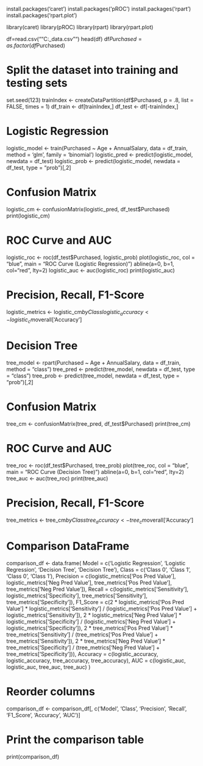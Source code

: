 install.packages('caret')
install.packages('pROC')
install.packages('rpart')
install.packages('rpart.plot')

library(caret)
library(pROC)
library(rpart)
library(rpart.plot)

df=read.csv(""C:\Users\varun\Downloads\car_data.csv"")
head(df)
df$Purchased =as.factor(df$Purchased)

# Split the dataset into training and testing sets
set.seed(123)
trainIndex <- createDataPartition(df$Purchased, p = .8, list = FALSE, times = 1)
df_train <- df[trainIndex,]
df_test <- df[-trainIndex,]

# Logistic Regression
logistic_model <- train(Purchased ~ Age + AnnualSalary, data = df_train, method = 'glm', family = 'binomial')
logistic_pred <- predict(logistic_model, newdata = df_test)
logistic_prob <- predict(logistic_model, newdata = df_test, type = "prob")[,2]

# Confusion Matrix
logistic_cm <- confusionMatrix(logistic_pred, df_test$Purchased)
print(logistic_cm)

# ROC Curve and AUC
logistic_roc <- roc(df_test$Purchased, logistic_prob)
plot(logistic_roc, col = "blue", main = "ROC Curve (Logistic Regression)")
abline(a=0, b=1, col="red", lty=2)
logistic_auc <- auc(logistic_roc)
print(logistic_auc)

# Precision, Recall, F1-Score
logistic_metrics <- logistic_cm$byClass
logistic_accuracy <- logistic_cm$overall['Accuracy']

# Decision Tree
tree_model <- rpart(Purchased ~ Age + AnnualSalary, data = df_train, method = "class")
tree_pred <- predict(tree_model, newdata = df_test, type = "class")
tree_prob <- predict(tree_model, newdata = df_test, type = "prob")[,2]

# Confusion Matrix
tree_cm <- confusionMatrix(tree_pred, df_test$Purchased)
print(tree_cm)

# ROC Curve and AUC
tree_roc <- roc(df_test$Purchased, tree_prob)
plot(tree_roc, col = "blue", main = "ROC Curve (Decision Tree)")
abline(a=0, b=1, col="red", lty=2)
tree_auc <- auc(tree_roc)
print(tree_auc)

# Precision, Recall, F1-Score
tree_metrics <- tree_cm$byClass
tree_accuracy <- tree_cm$overall['Accuracy']


# Comparison DataFrame
comparison_df <- data.frame(
  Model = c('Logistic Regression', 'Logistic Regression', 'Decision Tree', 'Decision Tree'),
  Class = c('Class 0', 'Class 1', 'Class 0', 'Class 1'),
  Precision = c(logistic_metrics['Pos Pred Value'], logistic_metrics['Neg Pred Value'], 
                tree_metrics['Pos Pred Value'], tree_metrics['Neg Pred Value']),
  Recall = c(logistic_metrics['Sensitivity'], logistic_metrics['Specificity'], 
             tree_metrics['Sensitivity'], tree_metrics['Specificity']),
  F1_Score = c(2 * logistic_metrics['Pos Pred Value'] * logistic_metrics['Sensitivity'] / 
                 (logistic_metrics['Pos Pred Value'] + logistic_metrics['Sensitivity']),
               2 * logistic_metrics['Neg Pred Value'] * logistic_metrics['Specificity'] / 
                 (logistic_metrics['Neg Pred Value'] + logistic_metrics['Specificity']),
               2 * tree_metrics['Pos Pred Value'] * tree_metrics['Sensitivity'] / 
                 (tree_metrics['Pos Pred Value'] + tree_metrics['Sensitivity']),
               2 * tree_metrics['Neg Pred Value'] * tree_metrics['Specificity'] / 
                 (tree_metrics['Neg Pred Value'] + tree_metrics['Specificity'])),
  Accuracy = c(logistic_accuracy, logistic_accuracy, tree_accuracy, tree_accuracy),
  AUC = c(logistic_auc, logistic_auc, tree_auc, tree_auc)
)

# Reorder columns
comparison_df <- comparison_df[, c('Model', 'Class', 'Precision', 'Recall', 'F1_Score', 'Accuracy', 'AUC')]

# Print the comparison table
print(comparison_df)
